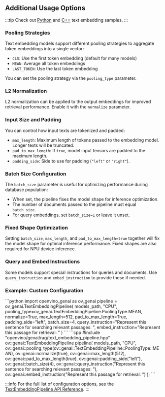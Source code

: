 ## Additional Usage Options

:::tip
Check out [Python](https://github.com/openvinotoolkit/openvino.genai/tree/master/samples/python/rag) and [C++](https://github.com/openvinotoolkit/openvino.genai/tree/master/samples/cpp/rag) text embedding samples.
:::

### Pooling Strategies

Text embedding models support different pooling strategies to aggregate token embeddings into a single vector:

- `CLS`: Use the first token embedding (default for many models)
- `MEAN`: Average all token embeddings
- `LAST_TOKEN`: Use the last token embedding

You can set the pooling strategy via the `pooling_type` parameter.

### L2 Normalization

L2 normalization can be applied to the output embeddings for improved retrieval performance. Enable it with the `normalize` parameter.

### Input Size and Padding

You can control how input texts are tokenized and padded:

- `max_length`: Maximum length of tokens passed to the embedding model. Longer texts will be truncated.
- `pad_to_max_length`: If `true`, model input tensors are padded to the maximum length.
- `padding_side`: Side to use for padding (`"left"` or `"right"`).

### Batch Size Configuration

The `batch_size` parameter is useful for optimizing performance during database population:

- When set, the pipeline fixes the model shape for inference optimization.
- The number of documents passed to the pipeline must equal `batch_size`.
- For query embeddings, set `batch_size=1` or leave it unset.

### Fixed Shape Optimization

Setting `batch_size`, `max_length`, and `pad_to_max_length=true` together will fix the model shape for optimal inference performance. Fixed shapes are also required for NPU device inference.

### Query and Embed Instructions

Some models support special instructions for queries and documents. Use `query_instruction` and `embed_instruction` to provide these if needed.

### Example: Custom Configuration

<LanguageTabs>
    <TabItemPython>
        ```python
        import openvino_genai as ov_genai
        pipeline = ov_genai.TextEmbeddingPipeline(
            models_path,
            "CPU",
            pooling_type=ov_genai.TextEmbeddingPipeline.PoolingType.MEAN,
            normalize=True,
            max_length=512,
            pad_to_max_length=True,
            padding_side="left",
            batch_size=4,
            query_instruction="Represent this sentence for searching relevant passages: ",
            embed_instruction="Represent this passage for retrieval: "
        )
        ```
    </TabItemPython>
    <TabItemCpp>
        ```cpp
        #include "openvino/genai/rag/text_embedding_pipeline.hpp"
        ov::genai::TextEmbeddingPipeline pipeline(
            models_path,
            "CPU",
            ov::genai::pooling_type(ov::genai::TextEmbeddingPipeline::PoolingType::MEAN),
            ov::genai::normalize(true),
            ov::genai::max_length(512),
            ov::genai::pad_to_max_length(true),
            ov::genai::padding_side("left"),
            ov::genai::batch_size(4),
            ov::genai::query_instruction("Represent this sentence for searching relevant passages: "),
            ov::genai::embed_instruction("Represent this passage for retrieval: ")
        );
        ```
    </TabItemCpp>
</LanguageTabs>

:::info
For the full list of configuration options, see the [TextEmbeddingPipeline API Reference](https://docs.openvino.ai/2025/api/genai_api/_autosummary/openvino_genai.TextEmbeddingPipeline.html).
:::
